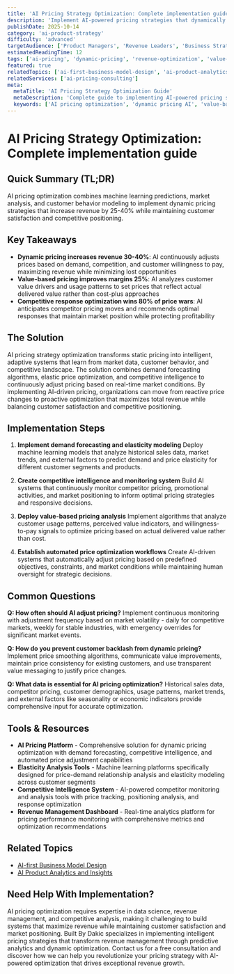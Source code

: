 ```yaml
---
title: 'AI Pricing Strategy Optimization: Complete implementation guide'
description: 'Implement AI-powered pricing strategies that dynamically optimize revenue, maximize customer lifetime value, and increase profitability by 25-40% through intelligent pricing automation.'
publishDate: 2025-10-14
category: 'ai-product-strategy'
difficulty: 'advanced'
targetAudience: ['Product Managers', 'Revenue Leaders', 'Business Strategists']
estimatedReadingTime: 12
tags: ['ai-pricing', 'dynamic-pricing', 'revenue-optimization', 'value-based-pricing']
featured: true
relatedTopics: ['ai-first-business-model-design', 'ai-product-analytics-insights', 'ai-product-metrics-kpis', 'ai-powered-competitive-analysis', 'ai-product-scalability-strategy', 'ai-product-roadmap-planning', 'ai-driven-customer-engagement', 'user-centric-ai-feature-design', 'ai-product-validation-testing', 'ai-product-launch-strategy']
relatedServices: ['ai-pricing-consulting']
meta:
  metaTitle: 'AI Pricing Strategy Optimization Guide'
  metaDescription: 'Complete guide to implementing AI-powered pricing strategies for dynamic pricing optimization and revenue maximization.'
  keywords: ['AI pricing optimization', 'dynamic pricing AI', 'value-based pricing AI', 'revenue optimization AI']
---
```


# AI Pricing Strategy Optimization: Complete implementation guide

## Quick Summary (TL;DR)

AI pricing optimization combines machine learning predictions, market analysis, and customer behavior modeling to implement dynamic pricing strategies that increase revenue by 25-40% while maintaining customer satisfaction and competitive positioning.

## Key Takeaways

- **Dynamic pricing increases revenue 30-40%**: AI continuously adjusts prices based on demand, competition, and customer willingness to pay, maximizing revenue while minimizing lost opportunities
- **Value-based pricing improves margins 25%**: AI analyzes customer value drivers and usage patterns to set prices that reflect actual delivered value rather than cost-plus approaches
- **Competitive response optimization wins 80% of price wars**: AI anticipates competitor pricing moves and recommends optimal responses that maintain market position while protecting profitability

## The Solution

AI pricing strategy optimization transforms static pricing into intelligent, adaptive systems that learn from market data, customer behavior, and competitive landscape. The solution combines demand forecasting algorithms, elastic price optimization, and competitive intelligence to continuously adjust pricing based on real-time market conditions. By implementing AI-driven pricing, organizations can move from reactive price changes to proactive optimization that maximizes total revenue while balancing customer satisfaction and competitive positioning.

## Implementation Steps

1. **Implement demand forecasting and elasticity modeling**
   Deploy machine learning models that analyze historical sales data, market trends, and external factors to predict demand and price elasticity for different customer segments and products.

2. **Create competitive intelligence and monitoring system**
   Build AI systems that continuously monitor competitor pricing, promotional activities, and market positioning to inform optimal pricing strategies and responsive decisions.

3. **Deploy value-based pricing analysis**
   Implement algorithms that analyze customer usage patterns, perceived value indicators, and willingness-to-pay signals to optimize pricing based on actual delivered value rather than cost.

4. **Establish automated price optimization workflows**
   Create AI-driven systems that automatically adjust pricing based on predefined objectives, constraints, and market conditions while maintaining human oversight for strategic decisions.

## Common Questions

**Q: How often should AI adjust pricing?**
Implement continuous monitoring with adjustment frequency based on market volatility - daily for competitive markets, weekly for stable industries, with emergency overrides for significant market events.

**Q: How do you prevent customer backlash from dynamic pricing?**
Implement price smoothing algorithms, communicate value improvements, maintain price consistency for existing customers, and use transparent value messaging to justify price changes.

**Q: What data is essential for AI pricing optimization?**
Historical sales data, competitor pricing, customer demographics, usage patterns, market trends, and external factors like seasonality or economic indicators provide comprehensive input for accurate optimization.

## Tools & Resources

- **AI Pricing Platform** - Comprehensive solution for dynamic pricing optimization with demand forecasting, competitive intelligence, and automated price adjustment capabilities
- **Elasticity Analysis Tools** - Machine learning platforms specifically designed for price-demand relationship analysis and elasticity modeling across customer segments
- **Competitive Intelligence System** - AI-powered competitor monitoring and analysis tools with price tracking, positioning analysis, and response optimization
- **Revenue Management Dashboard** - Real-time analytics platform for pricing performance monitoring with comprehensive metrics and optimization recommendations

## Related Topics

- [AI-first Business Model Design]({{/topics/ai-first-business-model-design}})
- [AI Product Analytics and Insights]({{/topics/ai-product-analytics}})

## Need Help With Implementation?

AI pricing optimization requires expertise in data science, revenue management, and competitive analysis, making it challenging to build systems that maximize revenue while maintaining customer satisfaction and market positioning. Built By Dakic specializes in implementing intelligent pricing strategies that transform revenue management through predictive analytics and dynamic optimization. Contact us for a free consultation and discover how we can help you revolutionize your pricing strategy with AI-powered optimization that drives exceptional revenue growth.
